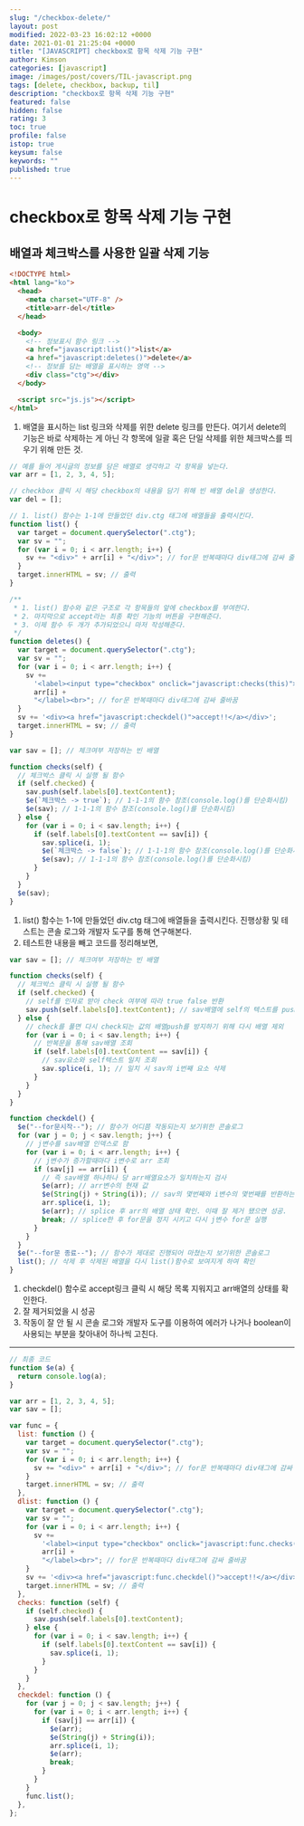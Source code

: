 ```yaml
---
slug: "/checkbox-delete/"
layout: post
modified: 2022-03-23 16:02:12 +0000
date: 2021-01-01 21:25:04 +0000
title: "[JAVASCRIPT] checkbox로 항목 삭제 기능 구현"
author: Kimson
categories: [javascript]
image: /images/post/covers/TIL-javascript.png
tags: [delete, checkbox, backup, til]
description: "checkbox로 항목 삭제 기능 구현"
featured: false
hidden: false
rating: 3
toc: true
profile: false
istop: true
keysum: false
keywords: ""
published: true
---
```


# checkbox로 항목 삭제 기능 구현

## 배열과 체크박스를 사용한 일괄 삭제 기능

```html
<!DOCTYPE html>
<html lang="ko">
  <head>
    <meta charset="UTF-8" />
    <title>arr-del</title>
  </head>

  <body>
    <!-- 정보표시 함수 링크 -->
    <a href="javascript:list()">list</a>
    <a href="javascript:deletes()">delete</a>
    <!-- 정보를 담는 배열을 표시하는 영역 -->
    <div class="ctg"></div>
  </body>

  <script src="js.js"></script>
</html>
```

1. 배열을 표시하는 list 링크와 삭제를 위한 delete 링크를 만든다. 여기서 delete의 기능은 바로 삭제하는 게 아닌 각 항목에 일괄 혹은 단일 삭제를 위한 체크박스를 띄우기 위해 만든 것.

```javascript
// 예를 들어 게시글의 정보를 담은 배열로 생각하고 각 항목을 넣는다.
var arr = [1, 2, 3, 4, 5];

// checkbox 클릭 시 해당 checkbox의 내용을 담기 위해 빈 배열 del을 생성한다.
var del = [];

// 1. list() 함수는 1-1에 만들었던 div.ctg 태그에 배열들을 출력시킨다.
function list() {
  var target = document.querySelector(".ctg");
  var sv = "";
  for (var i = 0; i < arr.length; i++) {
    sv += "<div>" + arr[i] + "</div>"; // for문 반복때마다 div태그에 감싸 줄바꿈
  }
  target.innerHTML = sv; // 출력
}

/**
 * 1. list() 함수와 같은 구조로 각 항목들의 앞에 checkbox를 부여한다.
 * 2. 마지막으로 accept라는 최종 확인 기능의 버튼을 구현해준다.
 * 3. 이제 함수 두 개가 추가되었으니 마저 작성해준다.
 */
function deletes() {
  var target = document.querySelector(".ctg");
  var sv = "";
  for (var i = 0; i < arr.length; i++) {
    sv +=
      '<label><input type="checkbox" onclick="javascript:checks(this)">' +
      arr[i] +
      "</label><br>"; // for문 반복때마다 div태그에 감싸 줄바꿈
  }
  sv += '<div><a href="javascript:checkdel()">accept!!</a></div>';
  target.innerHTML = sv; // 출력
}
```

```javascript
var sav = []; // 체크여부 저장하는 빈 배열

function checks(self) {
  // 체크박스 클릭 시 실행 될 함수
  if (self.checked) {
    sav.push(self.labels[0].textContent);
    $e(`체크박스 -> true`); // 1-1-1의 함수 참조(console.log()를 단순화시킴)
    $e(sav); // 1-1-1의 함수 참조(console.log()를 단순화시킴)
  } else {
    for (var i = 0; i < sav.length; i++) {
      if (self.labels[0].textContent == sav[i]) {
        sav.splice(i, 1);
        $e(`체크박스 -> false`); // 1-1-1의 함수 참조(console.log()를 단순화시킴)
        $e(sav); // 1-1-1의 함수 참조(console.log()를 단순화시킴)
      }
    }
  }
  $e(sav);
}
```

1. list() 함수는 1-1에 만들었던 div.ctg 태그에 배열들을 출력시킨다. 진행상황 및 테스트는 콘솔 로그와 개발자 도구를 통해 연구해본다.
2. 테스트한 내용을 빼고 코드를 정리해보면,

```javascript
var sav = []; // 체크여부 저장하는 빈 배열

function checks(self) {
  // 체크박스 클릭 시 실행 될 함수
  if (self.checked) {
    // self를 인자로 받아 check 여부에 따라 true false 반환
    sav.push(self.labels[0].textContent); // sav배열에 self의 텍스트를 push
  } else {
    // check를 풀면 다시 check되는 값의 배열push를 방지하기 위해 다시 배열 제외
    for (var i = 0; i < sav.length; i++) {
      // 반복문을 통해 sav배열 조회
      if (self.labels[0].textContent == sav[i]) {
        // sav요소와 self텍스트 일치 조회
        sav.splice(i, 1); // 일치 시 sav의 i번째 요소 삭제
      }
    }
  }
}

function checkdel() {
  $e("--for문시작--"); // 함수가 어디쯤 작동되는지 보기위한 콘솔로그
  for (var j = 0; j < sav.length; j++) {
    // j변수를 sav배열 인덱스로 함
    for (var i = 0; i < arr.length; i++) {
      // j변수가 증가할때마다 i변수로 arr 조회
      if (sav[j] == arr[i]) {
        // 즉 sav배열 하나하나 당 arr배열요소가 일치하는지 검사
        $e(arr); // arr변수의 현재 값
        $e(String(j) + String(i)); // sav의 몇번째와 i변수의 몇번째를 반환하는지 확인
        arr.splice(i, 1);
        $e(arr); // splice 후 arr의 배열 상태 확인. 이때 잘 제거 됐으면 성공.
        break; // splice한 후 for문을 정지 시키고 다시 j변수 for문 실행
      }
    }
  }
  $e("--for문 종료--"); // 함수가 제대로 진행되어 마쳤는지 보기위한 콘솔로그
  list(); // 삭제 후 삭제된 배열을 다시 list()함수로 보여지게 하여 확인
}
```

1. checkdel() 함수로 accept링크 클릭 시 해당 목록 지워지고 arr배열의 상태를 확인한다.
2. 잘 제거되었을 시 성공
3. 작동이 잘 안 될 시 콘솔 로그와 개발자 도구를 이용하여 에러가 나거나 boolean이 사용되는 부분을 찾아내어 하나씩 고친다.

---

```javascript
// 최종 코드
function $e(a) {
  return console.log(a);
}

var arr = [1, 2, 3, 4, 5];
var sav = [];

var func = {
  list: function () {
    var target = document.querySelector(".ctg");
    var sv = "";
    for (var i = 0; i < arr.length; i++) {
      sv += "<div>" + arr[i] + "</div>"; // for문 반복때마다 div태그에 감싸 줄바꿈
    }
    target.innerHTML = sv; // 출력
  },
  dlist: function () {
    var target = document.querySelector(".ctg");
    var sv = "";
    for (var i = 0; i < arr.length; i++) {
      sv +=
        '<label><input type="checkbox" onclick="javascript:func.checks(this)">' +
        arr[i] +
        "</label><br>"; // for문 반복때마다 div태그에 감싸 줄바꿈
    }
    sv += '<div><a href="javascript:func.checkdel()">accept!!</a></div>';
    target.innerHTML = sv; // 출력
  },
  checks: function (self) {
    if (self.checked) {
      sav.push(self.labels[0].textContent);
    } else {
      for (var i = 0; i < sav.length; i++) {
        if (self.labels[0].textContent == sav[i]) {
          sav.splice(i, 1);
        }
      }
    }
  },
  checkdel: function () {
    for (var j = 0; j < sav.length; j++) {
      for (var i = 0; i < arr.length; i++) {
        if (sav[j] == arr[i]) {
          $e(arr);
          $e(String(j) + String(i));
          arr.splice(i, 1);
          $e(arr);
          break;
        }
      }
    }
    func.list();
  },
};
```
